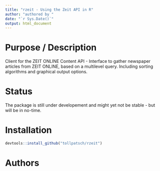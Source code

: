 ```yaml
---
title: "rzeit - Using the Zeit API in R"
author: "authored by "
date: "`r Sys.Date()`"
output: html_document
---
```


# Purpose / Description

Client for the ZEIT ONLINE Content API - Interface to gather newspaper articles from ZEIT ONLINE, based on a multilevel query. Including sorting algorithms and graphical output options. 


# Status 

The package is still under developement and might yet not be stable - but will be in no-time. 


# Installation

```r
devtools::install_github("tollpatsch/rzeit")
```


# Authors

